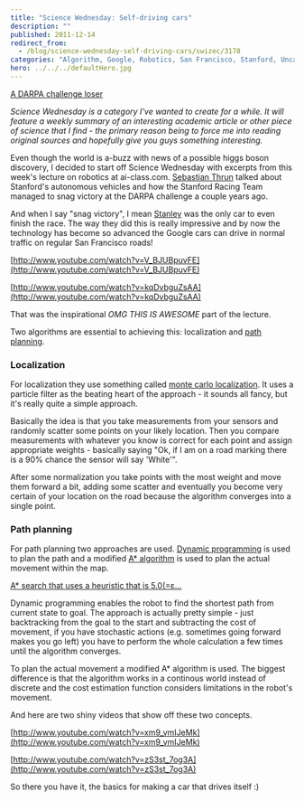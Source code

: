 ```yaml
---
title: "Science Wednesday: Self-driving cars"
description: ""
published: 2011-12-14
redirect_from:
  - /blog/science-wednesday-self-driving-cars/swizec/3178
categories: "Algorithm, Google, Robotics, San Francisco, Stanford, Uncategorized"
hero: ../../../defaultHero.jpg
---
```


[A DARPA challenge loser](https://swizec.com/wp-content/uploads/2011/12/ai-car-lol7.jpg)

_Science Wednesday is a category I've wanted to create for a while. It will feature a weekly summary of an interesting academic article or other piece of science that I find - the primary reason being to force me into reading original sources and hopefully give you guys something interesting._

Even though the world is a-buzz with news of a possible higgs boson discovery, I decided to start off Science Wednesday with excerpts from this week's lecture on robotics at ai-class.com. [Sebastian Thrun](http://en.wikipedia.org/wiki/Sebastian_Thrun) talked about Stanford's autonomous vehicles and how the Stanford Racing Team managed to snag victory at the DARPA challenge a couple years ago.

And when I say "snag victory", I mean [Stanley](http://en.wikipedia.org/wiki/Stanley_%28vehicle%29) was the only car to even finish the race. The way they did this is really impressive and by now the technology has become so advanced the Google cars can drive in normal traffic on regular San Francisco roads!

[http://www.youtube.com/watch?v=V_BJUBpuvFE](http://www.youtube.com/watch?v=V_BJUBpuvFE)

[http://www.youtube.com/watch?v=kqDvbguZsAA](http://www.youtube.com/watch?v=kqDvbguZsAA)

That was the inspirational _OMG THIS IS AWESOME_ part of the lecture.

Two algorithms are essential to achieving this: localization and [path planning](http://en.wikipedia.org/wiki/Motion_planning).

### Localization

For localization they use something called [monte carlo localization](http://en.wikipedia.org/wiki/Monte_Carlo_localization). It uses a particle filter as the beating heart of the approach - it sounds all fancy, but it's really quite a simple approach.

Basically the idea is that you take measurements from your sensors and randomly scatter some points on your likely location. Then you compare measurements with whatever you know is correct for each point and assign appropriate weights - basically saying "Ok, if I am on a road marking there is a 90% chance the sensor will say 'White'".

After some normalization you take points with the most weight and move them forward a bit, adding some scatter and eventually you become very certain of your location on the road because the algorithm converges into a single point.

### Path planning

For path planning two approaches are used. [Dynamic programming](http://en.wikipedia.org/wiki/Dynamic_programming) is used to plan the path and a modified [A\* algorithm](http://en.wikipedia.org/wiki/A%2A_search_algorithm) is used to plan the actual movement within the map.

[A* search that uses a heuristic that is 5.0(=ε...](https://swizec.com/wp-content/uploads/2011/12/Weighted_A_star_with_eps_58.gif)

Dynamic programming enables the robot to find the shortest path from current state to goal. The approach is actually pretty simple - just backtracking from the goal to the start and subtracting the cost of movement, if you have stochastic actions (e.g. sometimes going forward makes you go left) you have to perform the whole calculation a few times until the algorithm converges.

To plan the actual movement a modified A\* algorithm is used. The biggest difference is that the algorithm works in a continous world instead of discrete and the cost estimation function considers limitations in the robot's movement.

And here are two shiny videos that show off these two concepts.

[http://www.youtube.com/watch?v=xm9_vmIJeMk](http://www.youtube.com/watch?v=xm9_vmIJeMk)

[http://www.youtube.com/watch?v=zS3st_7og3A](http://www.youtube.com/watch?v=zS3st_7og3A)

So there you have it, the basics for making a car that drives itself :)